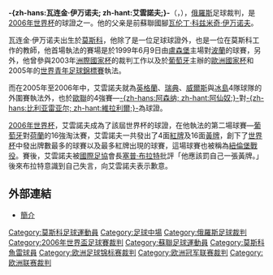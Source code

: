 {{noteTA
|T=zh-hans:瓦连金·伊万诺夫; zh-hant:艾雲諾夫;zh-tw:瓦連金·伊萬諾夫;
|1=zh-hans:裁判; zh-hant:球證;
|2=zh-hans:瓦连金·伊万诺夫; zh-hant:艾雲諾夫;zh-tw:瓦連金·伊萬諾夫;
}}
'''-{zh-hans:瓦连金·伊万诺夫; zh-hant:艾雲諾夫;}-'''（{{lang-ru|'''Валентин Валентинович Иванов'''}}，{{bd|1961年|7月4日|||И}}），[[俄羅斯|俄羅斯]]足球裁判，是[[2006年世界盃足球賽|2006年世界杯]]的球證之一。他的父亲是前蘇聯國腳[[瓦伦丁·科兹米奇·伊万诺夫|瓦伦丁·科兹米奇·伊万诺夫]]。

瓦连金·伊万诺夫出生於[[莫斯科|莫斯科]]，他除了是一位足球球證外，也是一位在莫斯科工作的教師，他首場執法的賽場是於1999年6月9日由[[盧森堡國家足球隊|盧森堡]]主場對[[波蘭國家足球隊|波蘭]]的球賽，另外，他曾參與2003年[[国际足联联合会杯足球赛|洲際國家杯]]的裁判工作以及於[[葡萄牙|葡萄牙]]主辦的[[2004年欧洲足球锦标赛|歐洲國家杯]]和2005年的[[世界青年足球錦標賽|世界青年足球錦標賽]]執法。

而在2005年至2006年中，艾雲諾夫就為[[英格蘭國家足球隊|英格蘭]]、[[瑞典國家足球隊|瑞典]]、[[威爾斯足球代表隊|威爾斯]]與[[冰島國家足球隊|冰島]]4隊球隊的外圍賽執法外，也於[[2005年-2006年歐洲聯賽冠軍盃|歐聯]]的4強賽—[[阿森纳足球俱乐部|-{zh-hans:阿森纳; zh-hant:阿仙奴;}-]]對[[維拉利爾足球會|-{zh-hans:比利亚雷亚尔; zh-hant:維拉利爾;}-]]為球證。

[[2006年世界杯足球賽|2006年世界杯]]，艾雲諾夫成為了該屆世界杯的球證，在他執法的第二場球賽—[[葡萄牙國家足球隊|葡萄牙]]對[[荷蘭國家足球隊|荷蘭]]的16強淘汰賽，艾雲諾夫一共發出了4面[[紅牌|紅牌]]及16面[[黃牌|黃牌]]，創下了[[世界杯|世界杯]]中發出牌數最多的球賽以及最多紅牌出現的球賽，這場球賽也被稱為[[紐倫堡戰役_(2006年世界盃)|紐倫堡戰役]]。賽後，艾雲諾夫被[[國際足協|國際足協]]會長[[塞普·布拉特|塞普·布拉特]]批評「他應該罰自己一張黃牌。」後來布拉特意識到自己失言，向艾雲諾夫表示歉意。

== 外部連結 ==
* [http://fifaworldcup.yahoo.com/06/cn/w/ref/37294_IVANOV_Valentin.html 簡介] {{Wayback|url=http://fifaworldcup.yahoo.com/06/cn/w/ref/37294_IVANOV_Valentin.html |date=20060719222624 }}

{{DEFAULTSORT:Ivanov, Valentin}}
[[Category:莫斯科足球運動員|Category:莫斯科足球運動員]]
[[Category:足球中場|Category:足球中場]]
[[Category:俄羅斯足球裁判|Category:俄羅斯足球裁判]]
[[Category:2006年世界盃足球賽裁判|Category:2006年世界盃足球賽裁判]]
[[Category:蘇聯足球運動員|Category:蘇聯足球運動員]]
[[Category:莫斯科魚雷球員|Category:莫斯科魚雷球員]]
[[Category:欧洲足球锦标赛裁判|Category:欧洲足球锦标赛裁判]]
[[Category:欧洲冠军联赛裁判|Category:欧洲冠军联赛裁判]]
[[Category:欧洲联赛裁判|Category:欧洲联赛裁判]]